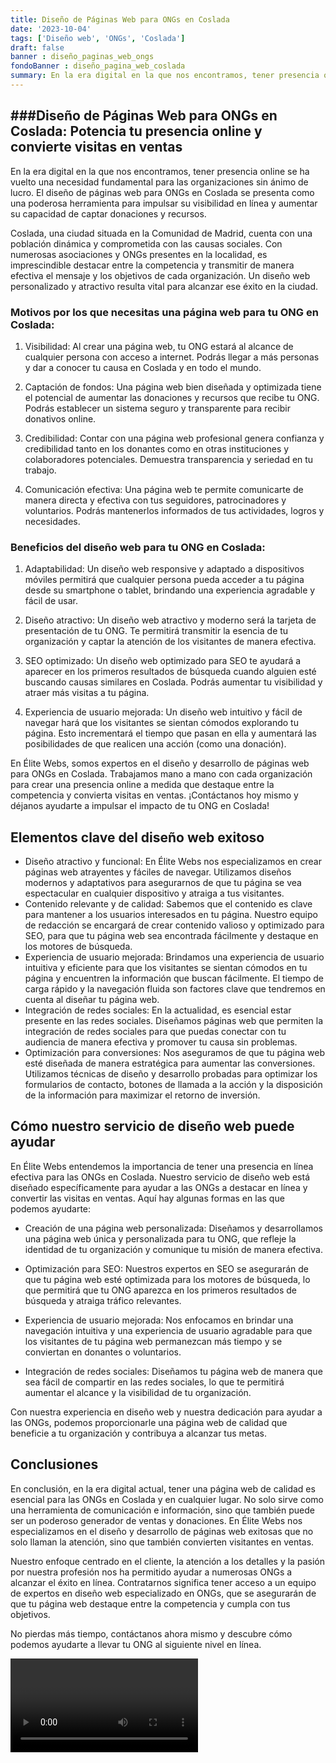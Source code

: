 ```yaml
---
title: Diseño de Páginas Web para ONGs en Coslada
date: '2023-10-04'
tags: ['Diseño web', 'ONGs', 'Coslada']
draft: false
banner : diseño_paginas_web_ongs
fondoBanner : diseño_pagina_web_coslada
summary: En la era digital en la que nos encontramos, tener presencia online se ha vuelto una necesidad fundamental para las organizaciones sin ánimo de lucro. El diseño de páginas web para ONGs en Coslada se presenta como una poderosa herramienta para impulsar su visibilidad en línea y aumentar su capacidad de captar donaciones y recursos.
---
```


## ###Diseño de Páginas Web para ONGs en Coslada: Potencia tu presencia online y convierte visitas en ventas

En la era digital en la que nos encontramos, tener presencia online se ha vuelto una necesidad fundamental para las organizaciones sin ánimo de lucro. El diseño de páginas web para ONGs en Coslada se presenta como una poderosa herramienta para impulsar su visibilidad en línea y aumentar su capacidad de captar donaciones y recursos.

Coslada, una ciudad situada en la Comunidad de Madrid, cuenta con una población dinámica y comprometida con las causas sociales. Con numerosas asociaciones y ONGs presentes en la localidad, es imprescindible destacar entre la competencia y transmitir de manera efectiva el mensaje y los objetivos de cada organización. Un diseño web personalizado y atractivo resulta vital para alcanzar ese éxito en la ciudad.

### Motivos por los que necesitas una página web para tu ONG en Coslada:

1. Visibilidad: Al crear una página web, tu ONG estará al alcance de cualquier persona con acceso a internet. Podrás llegar a más personas y dar a conocer tu causa en Coslada y en todo el mundo.

2. Captación de fondos: Una página web bien diseñada y optimizada tiene el potencial de aumentar las donaciones y recursos que recibe tu ONG. Podrás establecer un sistema seguro y transparente para recibir donativos online.

3. Credibilidad: Contar con una página web profesional genera confianza y credibilidad tanto en los donantes como en otras instituciones y colaboradores potenciales. Demuestra transparencia y seriedad en tu trabajo.

4. Comunicación efectiva: Una página web te permite comunicarte de manera directa y efectiva con tus seguidores, patrocinadores y voluntarios. Podrás mantenerlos informados de tus actividades, logros y necesidades.

### Beneficios del diseño web para tu ONG en Coslada:

1. Adaptabilidad: Un diseño web responsive y adaptado a dispositivos móviles permitirá que cualquier persona pueda acceder a tu página desde su smartphone o tablet, brindando una experiencia agradable y fácil de usar.

2. Diseño atractivo: Un diseño web atractivo y moderno será la tarjeta de presentación de tu ONG. Te permitirá transmitir la esencia de tu organización y captar la atención de los visitantes de manera efectiva.

3. SEO optimizado: Un diseño web optimizado para SEO te ayudará a aparecer en los primeros resultados de búsqueda cuando alguien esté buscando causas similares en Coslada. Podrás aumentar tu visibilidad y atraer más visitas a tu página.

4. Experiencia de usuario mejorada: Un diseño web intuitivo y fácil de navegar hará que los visitantes se sientan cómodos explorando tu página. Esto incrementará el tiempo que pasan en ella y aumentará las posibilidades de que realicen una acción (como una donación).

En Élite Webs, somos expertos en el diseño y desarrollo de páginas web para ONGs en Coslada. Trabajamos mano a mano con cada organización para crear una presencia online a medida que destaque entre la competencia y convierta visitas en ventas. ¡Contáctanos hoy mismo y déjanos ayudarte a impulsar el impacto de tu ONG en Coslada!

<GifSeo />

<Cta />

## Elementos clave del diseño web exitoso

- Diseño atractivo y funcional: En Élite Webs nos especializamos en crear páginas web atrayentes y fáciles de navegar. Utilizamos diseños modernos y adaptativos para asegurarnos de que tu página se vea espectacular en cualquier dispositivo y atraiga a tus visitantes.
- Contenido relevante y de calidad: Sabemos que el contenido es clave para mantener a los usuarios interesados en tu página. Nuestro equipo de redacción se encargará de crear contenido valioso y optimizado para SEO, para que tu página web sea encontrada fácilmente y destaque en los motores de búsqueda.
- Experiencia de usuario mejorada: Brindamos una experiencia de usuario intuitiva y eficiente para que los visitantes se sientan cómodos en tu página y encuentren la información que buscan fácilmente. El tiempo de carga rápido y la navegación fluida son factores clave que tendremos en cuenta al diseñar tu página web.
- Integración de redes sociales: En la actualidad, es esencial estar presente en las redes sociales. Diseñamos páginas web que permiten la integración de redes sociales para que puedas conectar con tu audiencia de manera efectiva y promover tu causa sin problemas.
- Optimización para conversiones: Nos aseguramos de que tu página web esté diseñada de manera estratégica para aumentar las conversiones. Utilizamos técnicas de diseño y desarrollo probadas para optimizar los formularios de contacto, botones de llamada a la acción y la disposición de la información para maximizar el retorno de inversión.

## Cómo nuestro servicio de diseño web puede ayudar

En Élite Webs entendemos la importancia de tener una presencia en línea efectiva para las ONGs en Coslada. Nuestro servicio de diseño web está diseñado específicamente para ayudar a las ONGs a destacar en línea y convertir las visitas en ventas. Aquí hay algunas formas en las que podemos ayudarte:

- Creación de una página web personalizada: Diseñamos y desarrollamos una página web única y personalizada para tu ONG, que refleje la identidad de tu organización y comunique tu misión de manera efectiva.

- Optimización para SEO: Nuestros expertos en SEO se asegurarán de que tu página web esté optimizada para los motores de búsqueda, lo que permitirá que tu ONG aparezca en los primeros resultados de búsqueda y atraiga tráfico relevantes.

- Experiencia de usuario mejorada: Nos enfocamos en brindar una navegación intuitiva y una experiencia de usuario agradable para que los visitantes de tu página web permanezcan más tiempo y se conviertan en donantes o voluntarios.

- Integración de redes sociales: Diseñamos tu página web de manera que sea fácil de compartir en las redes sociales, lo que te permitirá aumentar el alcance y la visibilidad de tu organización.

Con nuestra experiencia en diseño web y nuestra dedicación para ayudar a las ONGs, podemos proporcionarle una página web de calidad que beneficie a tu organización y contribuya a alcanzar tus metas.

## Conclusiones

En conclusión, en la era digital actual, tener una página web de calidad es esencial para las ONGs en Coslada y en cualquier lugar. No solo sirve como una herramienta de comunicación e información, sino que también puede ser un poderoso generador de ventas y donaciones. En Élite Webs nos especializamos en el diseño y desarrollo de páginas web exitosas que no solo llaman la atención, sino que también convierten visitantes en ventas.

Nuestro enfoque centrado en el cliente, la atención a los detalles y la pasión por nuestra profesión nos ha permitido ayudar a numerosas ONGs a alcanzar el éxito en línea. Contratarnos significa tener acceso a un equipo de expertos en diseño web especializado en ONGs, que se asegurarán de que tu página web destaque entre la competencia y cumpla con tus objetivos.

No pierdas más tiempo, contáctanos ahora mismo y descubre cómo podemos ayudarte a llevar tu ONG al siguiente nivel en línea.

<Video />

<CtaBot job='ONGs' city='Coslada'/>

<Gmaps query='Coslada+españa+maps' />